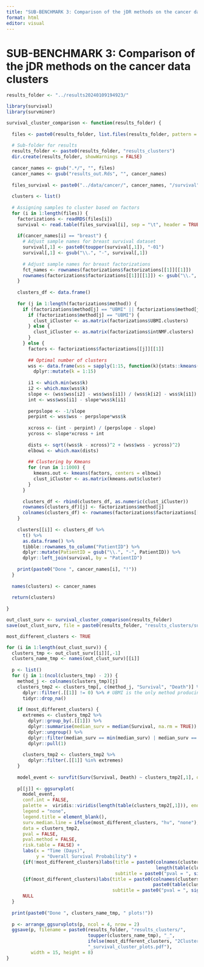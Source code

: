 ```yaml
---
title: "SUB-BENCHMARK 3: Comparison of the jDR methods on the cancer data clusters"
format: html
editor: visual
---
```


# SUB-BENCHMARK 3: Comparison of the jDR methods on the cancer data clusters

```r
results_folder <- "../results20240109194923/"

library(survival)
library(survminer)

survival_cluster_comparison <- function(results_folder) {
  
  files <- paste0(results_folder, list.files(results_folder, pattern = "\\.Rds"))
  
  # Sub-folder for results
  results_folder <- paste0(results_folder, "results_clusters")
  dir.create(results_folder, showWarnings = FALSE)
  
  cancer_names <- gsub(".*/", "", files)
  cancer_names <- gsub("results_out.Rds", "", cancer_names)
  
  files_survival <- paste0("../data/cancer/", cancer_names, "/survival")
  
  clusters <- list()
  
  # Assigning samples to cluster based on factors
  for (i in 1:length(files)) {
    factorizations <- readRDS(files[i])
    survival <- read.table(files_survival[i], sep = "\t", header = TRUE, stringsAsFactors = FALSE)
    
    if(cancer_names[i] == "breast") {
      # Adjust sample names for breast survival dataset
      survival[,1] <- paste0(toupper(survival[,1]), "-01")
      survival[,1] <- gsub("\\.", "-", survival[,1])
      
      # Adjust sample names for breast factorizations
      fct_names <- rownames(factorizations$factorizations[[1]][[1]])
      rownames(factorizations$factorizations[[1]][[1]]) <- gsub("\\.", "-", fct_names)
    }
    
    clusters_df <- data.frame()
    
    for (j in 1:length(factorizations$method)) {
      if (factorizations$method[j] == "UBMI" || factorizations$method[j] == "intNMF") {
        if (factorizations$method[j] == "UBMI") {
          clust_iCluster <- as.matrix(factorizations$UBMI.clusters)
        } else {
          clust_iCluster <- as.matrix(factorizations$intNMF.clusters)
        }
      } else {
        factors <- factorizations$factorizations[[j]][[1]]
        
        ## Optimal number of clusters
        wss <- data.frame(wss = sapply(1:15, function(k){stats::kmeans(factors, k)$tot.withinss})) %>%
          dplyr::mutate(k = 1:15)
        
        i1 <- which.min(wss$k)
        i2 <- which.max(wss$k)
        slope <- (wss$wss[i2] - wss$wss[i1]) / (wss$k[i2] - wss$k[i1])
        int <- wss$wss[i1] - slope*wss$k[i1]
        
        perpslope <- -1/slope
        perpint <- wss$wss - perpslope*wss$k
        
        xcross <- (int - perpint) / (perpslope - slope)
        ycross <- slope*xcross + int
        
        dists <- sqrt((wss$k - xcross)^2 + (wss$wss - ycross)^2)
        elbowi <- which.max(dists)
        
        ## Clustering by Kmeans
        for (run in 1:1000) {
          kmeans.out <- kmeans(factors, centers = elbowi)
          clust_iCluster <- as.matrix(kmeans.out$cluster)
        }
      }
      
      clusters_df <- rbind(clusters_df, as.numeric(clust_iCluster))
      rownames(clusters_df)[j] <- factorizations$method[j]
      colnames(clusters_df) <- rownames(factorizations$factorizations[[1]][[1]])
    }
    
    clusters[[i]] <- clusters_df %>% 
      t() %>% 
      as.data.frame() %>% 
      tibble::rownames_to_column("PatientID") %>% 
      dplyr::mutate(PatientID = gsub("\\.", "-", PatientID)) %>% 
      dplyr::left_join(survival, by = "PatientID")
    
    print(paste0("Done ", cancer_names[i], "!"))
  }
  
  names(clusters) <- cancer_names
  
  return(clusters)
  
}

out_clust_surv <- survival_cluster_comparison(results_folder)
save(out_clust_surv, file = paste0(results_folder, "results_clusters/survival_clusters.RData"))
```

```r
most_different_clusters <- TRUE

for (i in 1:length(out_clust_surv)) {
  clusters_tmp <- out_clust_surv[[i]][,-1]
  clusters_name_tmp <- names(out_clust_surv)[[i]]
  
  p <- list()
  for (j in 1:(ncol(clusters_tmp) - 2)) {
    method_j <- colnames(clusters_tmp)[j]
    clusters_tmp2 <- clusters_tmp[, c(method_j, "Survival", "Death")] %>%
      dplyr::filter(.[[1]] != 0) %>% # UBMI is the only method producing cluster "0" (aka "noise")
      tidyr::drop_na()
    
    if (most_different_clusters) {
      extremes <- clusters_tmp2 %>%
        dplyr::group_by(.[[1]]) %>%
        dplyr::summarise(median_surv = median(Survival, na.rm = TRUE)) %>%
        dplyr::ungroup() %>%
        dplyr::filter(median_surv == min(median_surv) | median_surv == max(median_surv)) %>%
        dplyr::pull(1)
      
      clusters_tmp2 <- clusters_tmp2 %>%
        dplyr::filter(.[[1]] %in% extremes)
    }
    
    model_event <- survfit(Surv(Survival, Death) ~ clusters_tmp2[,1], data = clusters_tmp2)
    
    p[[j]] <- ggsurvplot(
      model_event,
      conf.int = FALSE,
      palette =  viridis::viridis(length(table(clusters_tmp2[,1])), end = 0.8),
      legend = "none",
      legend.title = element_blank(),
      surv.median.line = ifelse(most_different_clusters, "hv", "none"),
      data = clusters_tmp2,
      pval = FALSE,
      pval.method = FALSE,
      risk.table = FALSE) +
      labs(x = "Time (Days)",
           y = "Overall Survival Probability") +
      {if(!most_different_clusters)labs(title = paste0(colnames(clusters_tmp2)[1], " (", 
                                                       length(table(clusters_tmp2[,1])), " clusters)"),
                                        subtitle = paste0("pval = ", signif(surv_pvalue(model_event)$pval, digits = 3)))} +
      {if(most_different_clusters)labs(title = paste0(colnames(clusters_tmp2)[1], " (N = ", 
                                                      paste0(table(clusters_tmp2[,1]), collapse = "/"), ")"),
                                       subtitle = paste0("pval = ", signif(surv_pvalue(model_event)$pval, digits = 3)))} +
      NULL
  }
  
  print(paste0("Done ", clusters_name_tmp, " plots!"))
  
  p <- arrange_ggsurvplots(p, ncol = 4, nrow = 2)
  ggsave(p, filename = paste0(results_folder, "results_clusters/",
                              toupper(clusters_name_tmp), "_", 
                              ifelse(most_different_clusters, "2Clusters", "AllClusters"),
                              "_survival_cluster_plots.pdf"),
         width = 15, height = 8)
}
```
